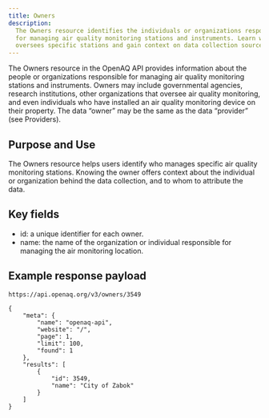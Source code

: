 ```yaml
---
title: Owners
description:
  The Owners resource identifies the individuals or organizations responsible
  for managing air quality monitoring stations and instruments. Learn who
  oversees specific stations and gain context on data collection sources.
---
```



The Owners resource in the OpenAQ API provides information about the people or
organizations responsible for managing air quality monitoring stations and
instruments. Owners may include governmental agencies, research institutions,
other organizations that oversee air quality monitoring, and even individuals
who have installed an air quality monitoring device on their property. The data
“owner” may be the same as the data “provider” (see Providers).

## Purpose and Use

The Owners resource helps users identify who manages specific air quality
monitoring stations. Knowing the owner offers context about the individual or
organization behind the data collection, and to whom to attribute the data.

## Key fields

- id: a unique identifier for each owner.
- name: the name of the organization or individual responsible for managing the
  air monitoring location.

## Example response payload

`https://api.openaq.org/v3/owners/3549`

```
{
    "meta": {
        "name": "openaq-api",
        "website": "/",
        "page": 1,
        "limit": 100,
        "found": 1
    },
    "results": [
        {
            "id": 3549,
            "name": "City of Zabok"
        }
    ]
}
```

<FeedbackForm />